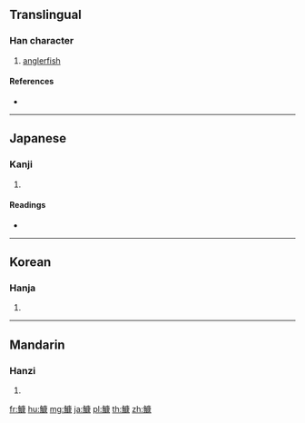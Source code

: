 {{character info/new}}
==Translingual==

===Han character===
{{Han char|rn=195|rad=魚|as=11|sn=22|four=|canj=NFILE}}

# [[anglerfish]]

====References====
* {{Han ref|kx=1477.301|dkj=46468|hdz=74711.100|uh=9C47|ud=40007}}

----

==Japanese==

===Kanji===
{{ja-kanji|grade=|rs=魚11}}

# {{defn|lang=ja|sort=魚11}}

====Readings====
* {{ja-readings|on=[[こう]] (kō)}}

----

==Korean==

===Hanja===
{{ko-hanja|hangeul=강|eumhun=|rv=gang|mr=kang|y=kang}}

# {{defn|lang=ko|sort=魚11}}

----

==Mandarin==

===Hanzi===
{{cmn-hanzi|pin=[[kāng]] ([[kang1]])|wg=k'ang<sup>1</sup>}}

# {{defn|lang=cmn|sort=魚11}}

[[fr:鱇]]
[[hu:鱇]]
[[mg:鱇]]
[[ja:鱇]]
[[pl:鱇]]
[[th:鱇]]
[[zh:鱇]]